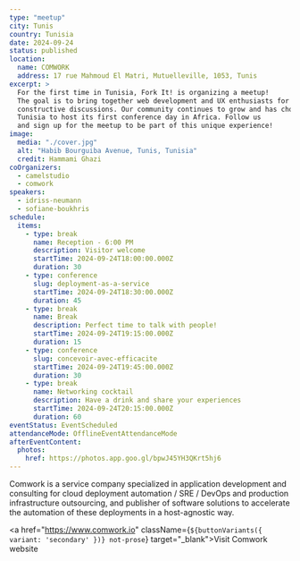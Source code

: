 ```yaml
---
type: "meetup"
city: Tunis
country: Tunisia
date: 2024-09-24
status: published
location:
  name: COMWORK
  address: 17 rue Mahmoud El Matri, Mutuelleville, 1053, Tunis
excerpt: >
  For the first time in Tunisia, Fork It! is organizing a meetup!
  The goal is to bring together web development and UX enthusiasts for meetings focused on sharing experiences and
  constructive discussions. Our community continues to grow and has chosen
  Tunisia to host its first conference day in Africa. Follow us
  and sign up for the meetup to be part of this unique experience!
image:
  media: "./cover.jpg"
  alt: "Habib Bourguiba Avenue, Tunis, Tunisia"
  credit: Hammami Ghazi
coOrganizers:
  - camelstudio
  - comwork
speakers:
  - idriss-neumann
  - sofiane-boukhris
schedule:
  items:
    - type: break
      name: Reception - 6:00 PM
      description: Visitor welcome
      startTime: 2024-09-24T18:00:00.000Z
      duration: 30
    - type: conference
      slug: deployment-as-a-service
      startTime: 2024-09-24T18:30:00.000Z
      duration: 45
    - type: break
      name: Break
      description: Perfect time to talk with people!
      startTime: 2024-09-24T19:15:00.000Z
      duration: 15
    - type: conference
      slug: concevoir-avec-efficacite
      startTime: 2024-09-24T19:45:00.000Z
      duration: 30
    - type: break
      name: Networking cocktail
      description: Have a drink and share your experiences
      startTime: 2024-09-24T20:15:00.000Z
      duration: 60
eventStatus: EventScheduled
attendanceMode: OfflineEventAttendanceMode
afterEventContent:
  photos:
    href: https://photos.app.goo.gl/bpwJ45YH3QKrt5hj6
---
```



Comwork is a service company specialized in application
development and consulting for cloud deployment automation / SRE
/ DevOps and production infrastructure outsourcing, and
publisher of software solutions to accelerate the automation of
these deployments in a host-agnostic way.

<a  href="https://www.comwork.io" className={`${buttonVariants({ variant: 'secondary' })} not-prose`}  target="_blank">Visit Comwork website</a>
